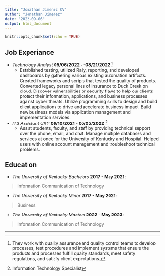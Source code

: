 ```yaml
---
title: "Jonathan Jimenez CV"
author: "Jonathan Jimenez"
date: "2022-09-06"
output: html_document
---
```


```r
knitr::opts_chunk$set(echo = TRUE)
```


## Job Experiance
*  _Technology Analyst_ __05/06/2022 - -08/21/2022__ ^[They work with quality assurance and quality control teams to develop processes, test procedures and implement systems that ensure the products and processes fulfill quality standards, meet safety regulations, and satisfy client expectations.]
   *   Established testing, utilized Rally, reporting, and developed dashboards by gathering various existing automation artifacts. Created frameworks and scripts that tested the quality of products. 
Converted legacy personal lines of insurance to Duck Creek on cloud.
Discover vulnerabilities or security flaws to help our clients protect their information, applications, and business processes against cyber threats.
Utilize programming skills to design and build client applications to drive and accelerate business impact.
Build new business models via application management and implementation services.
*  _ITS Assistant UKY_ __08/10/2021 - 05/05/2022__ ^[Information Technology Specialist]
   * Assist students, faculty, and staff by providing technical support over the phone, email, and chat.
 Manage multiple databases and services at once for the University of Kentucky and Hospital.
 Helped users with online account management and troubleshoot technical problems.

## Education
*  _The University of Kentucky Bachelors _ __2017 - May 2021__:

> Information Communication of Technology

*  _The University of Kentucky Minor_ __2017 - May 2021__:

> Business

*  _The University of Kentucky Masters_ __2022 - May 2023__:

> Information Communication of Technology

******

